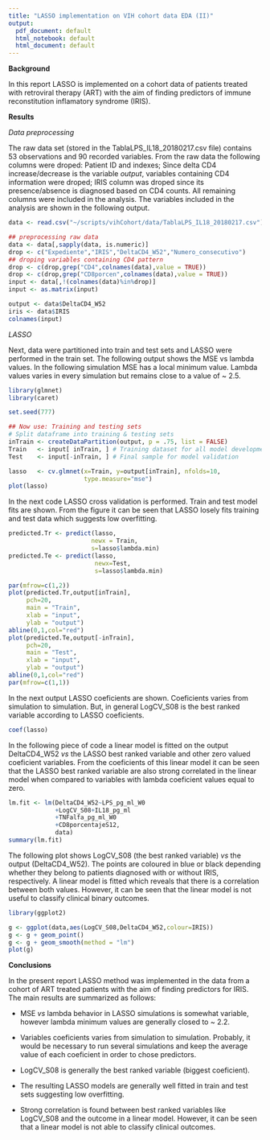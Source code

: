 ```yaml
---
title: "LASSO implementation on VIH cohort data EDA (II)"
output:
  pdf_document: default
  html_notebook: default
  html_document: default
---
```


**Background**

In this report LASSO is implemented on a cohort data of patients treated with
retroviral therapy (ART) with the aim of finding predictors of immune reconstitution inflamatory syndrome (IRIS).


**Results**

*Data preprocessing*


The raw data set (stored in the TablaLPS_IL18_20180217.csv file) contains 53 observations  and 90 recorded variables. From the raw data the following columns were droped: Patient ID and indexes; Since delta CD4 increase/decrease is the variable *output*,
variables containing CD4 information were droped; IRIS column was droped since 
its presence/absence is diagnosed based on CD4 counts. All remaining columns were included in the analysis. The variables included in the analysis are shown in the following output.

```r
data <- read.csv("~/scripts/vihCohort/data/TablaLPS_IL18_20180217.csv")

## preprocessing raw data
data <- data[,sapply(data, is.numeric)]
drop <- c("Expediente","IRIS","DeltaCD4_W52","Numero_consecutivo")
## droping variables containing CD4 pattern 
drop <- c(drop,grep("CD4",colnames(data),value = TRUE))
drop <- c(drop,grep("CD8porcen",colnames(data),value = TRUE))
input <- data[,!(colnames(data)%in%drop)]
input <- as.matrix(input)

output <- data$DeltaCD4_W52
iris <- data$IRIS
colnames(input)
```

*LASSO*

Next, data were partitioned into train and test sets and LASSO were performed
in the train set. The following output shows the MSE vs lambda values. In the following simulation MSE has a local minimum value. Lambda values varies in every simulation but remains close to a value of ~ 2.5. 

```r
library(glmnet)
library(caret)

set.seed(777)

## Now use: Training and testing sets
# Split dataframe into training & testing sets
inTrain <- createDataPartition(output, p = .75, list = FALSE)
Train   <- input[ inTrain, ] # Training dataset for all model development
Test    <- input[-inTrain, ] # Final sample for model validation

lasso   <- cv.glmnet(x=Train, y=output[inTrain], nfolds=10,       
                     type.measure="mse")
plot(lasso)
```

In the next code LASSO cross validation is performed. Train and test model fits are shown. From the figure it can be seen that LASSO losely fits training and test data which suggests low overfitting.

```r
predicted.Tr <- predict(lasso,
                       newx = Train,
                       s=lasso$lambda.min)
predicted.Te <- predict(lasso,
                        newx=Test,
                        s=lasso$lambda.min)

```
```r
par(mfrow=c(1,2))
plot(predicted.Tr,output[inTrain],
     pch=20,
     main = "Train",
     xlab = "input",
     ylab = "output")
abline(0,1,col="red")
plot(predicted.Te,output[-inTrain],
     pch=20,
     main = "Test",
     xlab = "input",
     ylab = "output")
abline(0,1,col="red")
par(mfrow=c(1,1))
```

In the next output LASSO coeficients are shown. Coeficients varies from simulation to simulation. But, in general LogCV_S08 is the best ranked variable according to LASSO coeficients.

```r
coef(lasso)

```

In the following piece of code a linear model is fitted on the output DeltaCD4_W52 *vs* the LASSO best ranked variable and other zero valued coeficient variables.
From the coeficients of this linear model it can be seen that the LASSO best ranked variable are also strong correlated in the linear model when compared to variables with lambda coeficient values equal to zero. 

```r
lm.fit <- lm(DeltaCD4_W52~LPS_pg_ml_W0
             +LogCV_S08+IL18_pg_ml
             +TNFalfa_pg_ml_W0
             +CD8porcentajeS12,
             data)
summary(lm.fit)
```
The following plot shows LogCV_S08 (the best ranked variable) *vs* the output (DeltaCD4_W52). The points are coloured in blue or black depending whether they belong to patients diagnosed with or without IRIS, respectively. A linear model is fitted which reveals that there is a correlation between both values.  However, it can be seen that the linear model is not useful to classify clinical binary outcomes.

```r
library(ggplot2)

g <- ggplot(data,aes(LogCV_S08,DeltaCD4_W52,colour=IRIS))
g <- g + geom_point()
g <- g + geom_smooth(method = "lm")
plot(g)
```

**Conclusions**

In the present report LASSO method was implemented in the data from a cohort of ART treated patients with the aim of finding predictors for IRIS. The main results are summarized as follows:

* MSE *vs* lambda behavior in LASSO simulations is somewhat variable, however lambda minimum values are generally closed to ~ 2.2.

* Variables coeficients varies from simulation to simulation. Probably, it would be necessary to run several simulations and keep the average value of each coeficient in order to chose predictors.

* LogCV_S08 is generally the best ranked variable (biggest coeficient).

* The resulting LASSO models are generally well fitted in train and test sets suggesting low overfitting. 

* Strong correlation is found between best ranked variables like LogCV_S08 and the outcome in a linear model. However, it can be seen that a linear model is not able to classify clinical outcomes.

